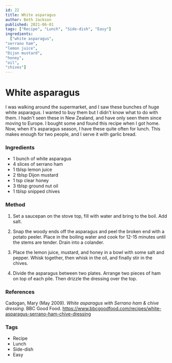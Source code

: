 ```yaml
---
id: 22
title: White asparagus
author: Beth Jackson
published: 2021-06-01
tags: ["Recipe", "Lunch", "Side-dish", "Easy"]
ingredients:
  ["white asparagus",
"serrano ham",
"lemon juice",
"Dijon mustard",
"honey",
"oil",
"chives"]
---
```


# White asparagus

I was walking around the supermarket, and I saw these bunches of huge white asparagus. I wanted to buy them but I didn't know what to do with them. I hadn't seen these in New Zealand, and have only seen them since moving to Europe. I bought some and found this recipe when I got home. Now, when it's asparagus season, I have these quite often for lunch. This makes enough for two people, and I serve it with garlic bread.

### Ingredients

- 1 bunch of white asparagus
- 4 slices of serrano ham
- 1 tblsp lemon juice
- 2 tblsp Dijon mustard
- 1 tsp clear honey
- 3 tblsp ground nut oil
- 1 tblsp snipped chives

### Method

1. Set a saucepan on the stove top, fill with water and bring to the boil. Add salt.

2. Snap the woody ends off the asparagus and peel the broken end with a potato peeler. Place in the boiling water and cook for 12-15 minutes until the stems are tender. Drain into a colander.

3. Place the lemon juice, mustard, and honey in a bowl with some salt and pepper. Whisk together, then whisk in the oil, and finally stir in the chives.

4. Divide the asparagus between two plates. Arrange two pieces of ham on top of each pile. Then drizzle the dressing over the top.

### References

Cadogan, Mary (May 2009). _White asparagus with Serrano ham & chive dressing._ BBC Good Food. https://www.bbcgoodfood.com/recipes/white-asparagus-serrano-ham-chive-dressing

### Tags

- Recipe
- Lunch
- Side-dish
- Easy
